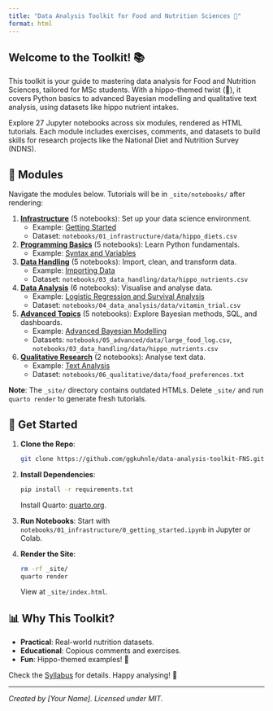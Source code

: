 ```yaml
---
title: "Data Analysis Toolkit for Food and Nutrition Sciences 🦛"
format: html
---
```


## Welcome to the Toolkit! 📚

This toolkit is your guide to mastering data analysis for Food and Nutrition Sciences, tailored for MSc students. With a hippo-themed twist (🦛), it covers Python basics to advanced Bayesian modelling and qualitative text analysis, using datasets like hippo nutrient intakes.

Explore 27 Jupyter notebooks across six modules, rendered as HTML tutorials. Each module includes exercises, comments, and datasets to build skills for research projects like the National Diet and Nutrition Survey (NDNS).

## 🧮 Modules

Navigate the modules below. Tutorials will be in `_site/notebooks/` after rendering:

1. **[Infrastructure](01_infrastructure/index.html)** (5 notebooks): Set up your data science environment.
   - Example: [Getting Started](01_infrastructure/getting_started.html)
   - Dataset: `notebooks/01_infrastructure/data/hippo_diets.csv`
2. **[Programming Basics](02_programming_basics/index.html)** (5 notebooks): Learn Python fundamentals.
   - Example: [Syntax and Variables](02_programming_basics/syntax_variables_comments.html)
3. **[Data Handling](03_data_handling/index.html)** (5 notebooks): Import, clean, and transform data.
   - Example: [Importing Data](03_data_handling/importing_data.html)
   - Dataset: `notebooks/03_data_handling/data/hippo_nutrients.csv`
4. **[Data Analysis](04_data_analysis/index.html)** (6 notebooks): Visualise and analyse data.
   - Example: [Logistic Regression and Survival Analysis](04_data_analysis/04_logistic_and_survival.html)
   - Dataset: `notebooks/04_data_analysis/data/vitamin_trial.csv`
5. **[Advanced Topics](05_advanced/index.html)** (5 notebooks): Explore Bayesian methods, SQL, and dashboards.
   - Example: [Advanced Bayesian Modelling](05_advanced/advanced_bayesian.html)
   - Datasets: `notebooks/05_advanced/data/large_food_log.csv`, `notebooks/03_data_handling/data/hippo_nutrients.csv`
6. **[Qualitative Research](06_qualitative/index.html)** (2 notebooks): Analyse text data.
   - Example: [Text Analysis](06_qualitative/text_analysis.html)
   - Dataset: `notebooks/06_qualitative/data/food_preferences.txt`

**Note**: The `_site/` directory contains outdated HTMLs. Delete `_site/` and run `quarto render` to generate fresh tutorials.

## 🚀 Get Started

1. **Clone the Repo**:
   ```bash
   git clone https://github.com/ggkuhnle/data-analysis-toolkit-FNS.git
   ```
2. **Install Dependencies**:
   ```bash
   pip install -r requirements.txt
   ```
   Install Quarto: [quarto.org](https://quarto.org).
3. **Run Notebooks**:
   Start with `notebooks/01_infrastructure/0_getting_started.ipynb` in Jupyter or Colab.
4. **Render the Site**:
   ```bash
   rm -rf _site/
   quarto render
   ```
   View at `_site/index.html`.

## 📊 Why This Toolkit?

- **Practical**: Real-world nutrition datasets.
- **Educational**: Copious comments and exercises.
- **Fun**: Hippo-themed examples! 🦛

Check the [Syllabus](syllabus.html) for details. Happy analysing! 🚀

---

*Created by [Your Name]. Licensed under MIT.*
